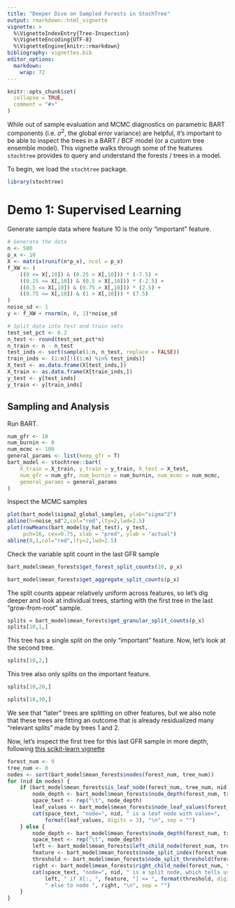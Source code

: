 ```yaml
---
title: "Deeper Dive on Sampled Forests in StochTree"
output: rmarkdown::html_vignette
vignette: >
  %\VignetteIndexEntry{Tree-Inspection}
  %\VignetteEncoding{UTF-8}
  %\VignetteEngine{knitr::rmarkdown}
bibliography: vignettes.bib
editor_options: 
  markdown: 
    wrap: 72
---
```


```r
knitr::opts_chunk$set(
  collapse = TRUE,
  comment = "#>"
)
```

While out of sample evaluation and MCMC diagnostics on parametric BART components (i.e. $\sigma^2$, the global error variance) are helpful, it's important to be able to inspect the trees in a BART / BCF model (or a custom tree ensemble model). This vignette walks through some of the features `stochtree` provides to query and understand the forests / trees in a model. 

To begin, we load the `stochtree` package.

```r
library(stochtree)
```

# Demo 1: Supervised Learning

Generate sample data where feature 10 is the only "important" feature.

```r
# Generate the data
n <- 500
p_x <- 10
X <- matrix(runif(n*p_x), ncol = p_x)
f_XW <- (
    ((0 <= X[,10]) & (0.25 > X[,10])) * (-7.5) + 
    ((0.25 <= X[,10]) & (0.5 > X[,10])) * (-2.5) + 
    ((0.5 <= X[,10]) & (0.75 > X[,10])) * (2.5) + 
    ((0.75 <= X[,10]) & (1 > X[,10])) * (7.5)
)
noise_sd <- 1
y <- f_XW + rnorm(n, 0, 1)*noise_sd

# Split data into test and train sets
test_set_pct <- 0.2
n_test <- round(test_set_pct*n)
n_train <- n - n_test
test_inds <- sort(sample(1:n, n_test, replace = FALSE))
train_inds <- (1:n)[!((1:n) %in% test_inds)]
X_test <- as.data.frame(X[test_inds,])
X_train <- as.data.frame(X[train_inds,])
y_test <- y[test_inds]
y_train <- y[train_inds]
```

## Sampling and Analysis

Run BART.

```r
num_gfr <- 10
num_burnin <- 0
num_mcmc <- 100
general_params <- list(keep_gfr = T)
bart_model <- stochtree::bart(
    X_train = X_train, y_train = y_train, X_test = X_test, 
    num_gfr = num_gfr, num_burnin = num_burnin, num_mcmc = num_mcmc, 
    general_params = general_params
)
```

Inspect the MCMC samples

```r
plot(bart_model$sigma2_global_samples, ylab="sigma^2")
abline(h=noise_sd^2,col="red",lty=2,lwd=2.5)
plot(rowMeans(bart_model$y_hat_test), y_test, 
     pch=16, cex=0.75, xlab = "pred", ylab = "actual")
abline(0,1,col="red",lty=2,lwd=2.5)
```

Check the variable split count in the last GFR sample

```r
bart_model$mean_forests$get_forest_split_counts(10, p_x)
```

```r
bart_model$mean_forests$get_aggregate_split_counts(p_x)
```

The split counts appear relatively uniform across features, so let's dig deeper and look at individual trees, starting with the first tree in the last "grow-from-root" sample.

```r
splits = bart_model$mean_forests$get_granular_split_counts(p_x)
splits[10,1,]
```

This tree has a single split on the only "important" feature. Now, let's look at the second tree.

```r
splits[10,2,]
```

This tree also only splits on the important feature.

```r
splits[10,20,]
```

```r
splits[10,30,]
```

We see that "later" trees are splitting on other features, but we also note that these trees are fitting an outcome that is already residualized many "relevant splits" made by trees 1 and 2.

Now, let's inspect the first tree for this last GFR sample in more depth, following [this scikit-learn vignette](https://scikit-learn.org/stable/auto_examples/tree/plot_unveil_tree_structure.html)

```r
forest_num <- 9
tree_num <- 0
nodes <- sort(bart_model$mean_forests$nodes(forest_num, tree_num))
for (nid in nodes) {
    if (bart_model$mean_forests$is_leaf_node(forest_num, tree_num, nid)) {
        node_depth <- bart_model$mean_forests$node_depth(forest_num, tree_num, nid)
        space_text <- rep("\t", node_depth)
        leaf_values <- bart_model$mean_forests$node_leaf_values(forest_num, tree_num, nid)
        cat(space_text, "node=", nid, " is a leaf node with value=", 
            format(leaf_values, digits = 3), "\n", sep = "")
    } else {
        node_depth <- bart_model$mean_forests$node_depth(forest_num, tree_num, nid)
        space_text <- rep("\t", node_depth)
        left <- bart_model$mean_forests$left_child_node(forest_num, tree_num, nid)
        feature <- bart_model$mean_forests$node_split_index(forest_num, tree_num, nid)
        threshold <- bart_model$mean_forests$node_split_threshold(forest_num, tree_num, nid)
        right <- bart_model$mean_forests$right_child_node(forest_num, tree_num, nid)
        cat(space_text, "node=", nid, " is a split node, which tells us to go to node ", 
            left, " if X[:, ", feature, "] <= ", format(threshold, digits = 3), 
            " else to node ", right, "\n", sep = "")
    }
}
```
